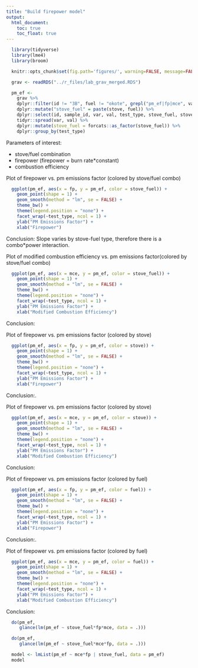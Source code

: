 ```yaml
---
title: "Build firepower model"
output:
  html_document:
    toc: true
    toc_float: true
---
```


```r
  library(tidyverse)
  library(lme4)
  library(broom)
```

```r
  knitr::opts_chunk$set(fig.path='figures/', warning=FALSE, message=FALSE, cache=FALSE)
```

```r
  grav <- readRDS("../r_files/lab_grav_merged.RDS")
```

```r
  pm_ef <-
    grav %>%
    dplyr::filter(id != "3B", fuel != "okote", grepl("pm_ef|fp|mce", var)) %>%
    dplyr::mutate("stove_fuel" = paste(stove, fuel)) %>%
    dplyr::select(id, sample_id, var, val, test_type, stove_fuel, stove, fuel) %>%
    tidyr::spread(var, val) %>%
    dplyr::mutate(stove_fuel = forcats::as_factor(stove_fuel)) %>%
    dplyr::group_by(test_type)
```

Parameters of interest:

* stove/fuel combination
* firepower (firepower = burn rate*constant)
* combustion efficiency

Plot of firepower vs. pm emissions factor (colored by stove/fuel combo)

```r
  ggplot(pm_ef, aes(x = fp, y = pm_ef, color = stove_fuel)) +
    geom_point(shape = 1) +
    geom_smooth(method = "lm", se = FALSE) +
    theme_bw() +
    theme(legend.position = "none") +
    facet_wrap(~test_type, ncol = 1) +
    ylab("PM Emissions Factor") +
    xlab("Firepower")
```

Conclusion: Slope varies by stove-fuel type, therefore there is a combo*power interaction.

Plot of modified combustion efficiency vs. pm emissions factor(colored by stove/fuel combo)

```r
  ggplot(pm_ef, aes(x = mce, y = pm_ef, color = stove_fuel)) +
    geom_point(shape = 1) +
    geom_smooth(method = "lm", se = FALSE) +
    theme_bw() +
    theme(legend.position = "none") +
    facet_wrap(~test_type, ncol = 1) +
    ylab("PM Emissions Factor") +
    xlab("Modified Combustion Efficiency")
```

Conclusion:

Plot of firepower vs. pm emissions factor (colored by stove)

```r
  ggplot(pm_ef, aes(x = fp, y = pm_ef, color = stove)) +
    geom_point(shape = 1) +
    geom_smooth(method = "lm", se = FALSE) +
    theme_bw() +
    theme(legend.position = "none") +
    facet_wrap(~test_type, ncol = 1) +
    ylab("PM Emissions Factor") +
    xlab("Firepower")
```

Conclusion:.

Plot of firepower vs. pm emissions factor (colored by stove)

```r
  ggplot(pm_ef, aes(x = mce, y = pm_ef, color = stove)) +
    geom_point(shape = 1) +
    geom_smooth(method = "lm", se = FALSE) +
    theme_bw() +
    theme(legend.position = "none") +
    facet_wrap(~test_type, ncol = 1) +
    ylab("PM Emissions Factor") +
    xlab("Modified Combustion Efficiency")
```

Conclusion:

Plot of firepower vs. pm emissions factor (colored by fuel)

```r
  ggplot(pm_ef, aes(x = fp, y = pm_ef, color = fuel)) +
    geom_point(shape = 1) +
    geom_smooth(method = "lm", se = FALSE) +
    theme_bw() +
    theme(legend.position = "none") +
    facet_wrap(~test_type, ncol = 1) +
    ylab("PM Emissions Factor") +
    xlab("Firepower")
```

Conclusion:.

Plot of firepower vs. pm emissions factor (colored by fuel)

```r
  ggplot(pm_ef, aes(x = mce, y = pm_ef, color = fuel)) +
    geom_point(shape = 1) +
    geom_smooth(method = "lm", se = FALSE) +
    theme_bw() +
    theme(legend.position = "none") +
    facet_wrap(~test_type, ncol = 1) +
    ylab("PM Emissions Factor") +
    xlab("Modified Combustion Efficiency")
```

Conclusion:

```r
  do(pm_ef, 
     glance(lm(pm_ef ~ stove_fuel*fp*mce, data = .)))
```

```r
  do(pm_ef, 
     glance(lm(pm_ef ~ stove_fuel*mce*fp, data = .)))
```

```r
  model <- lmList(pm_ef ~ mce*fp | stove_fuel, data = pm_ef)
  model
```


